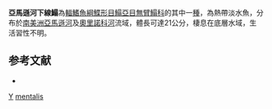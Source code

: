 {{Speciesbox
| taxon = Hypoclinemus mentalis
| binomial_authority = [[Günther|Günther]], 1862
| image = Hypoclinemus mentalis.jpg
| image_width = 250px
| status = NE
| status_system = IUCN3.1
| synonyms = *''Solea mentalis'', <small>Günther, 1862</small>
*''Achirus hasemani'', <small>Steindachner, 1915</small>
}}

'''亞馬遜河下線鰨'''為[[輻鰭魚綱|輻鰭魚綱]][[鰈形目|鰈形目]][[鰨亞目|鰨亞目]][[無臂鰨科|無臂鰨科]]的其中一[[種|種]]，為熱帶淡水魚，分布於[[南美洲|南美洲]][[亞馬遜河|亞馬遜河]]及[[奧里諾科河|奧里諾科河]]流域，體長可達21公分，棲息在底層水域，生活習性不明。

==参考文献==
*{{FishBase_species|genus=Hypoclinemus|species=mentalis|year=2014|month=4}}

{{魚類小作品}}
{{Taxonbar}}
[[Category:1862年描述的鱼类|Y]]
[[Category:下線鰨屬|mentalis]]